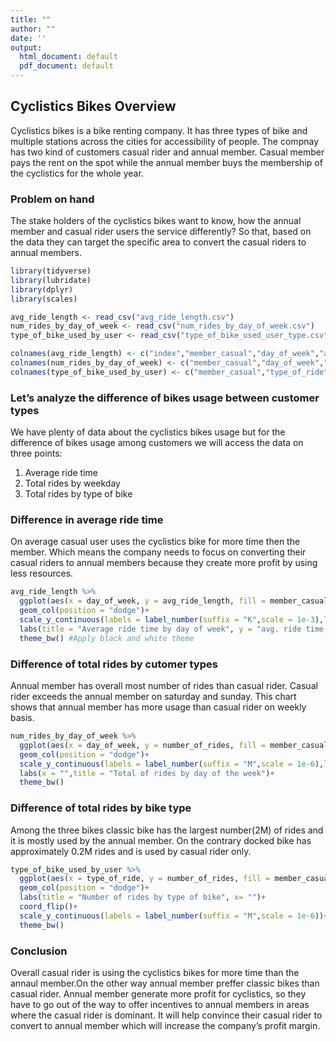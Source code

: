 ```yaml
---
title: ""
author: ""
date: ''
output:
  html_document: default
  pdf_document: default
---
```



## Cyclistics Bikes Overview
Cyclistics bikes is a bike renting company. It has three types of bike and multiple stations across the cities for accessibility of people. The compnay has two kind of customers casual rider and annual member. Casual member pays the rent on the spot while the annual member buys the membership of the cyclistics for the whole year.

### Problem on hand
The stake holders of the cyclistics bikes want to know, how the annual member and casual rider users the service differently? So that, based on the data they can target the specific area to convert the casual riders to annual members.


```r
library(tidyverse)
library(lubridate)
library(dplyr)
library(scales)

```
```r
avg_ride_length <- read_csv("avg_ride_length.csv")
num_rides_by_day_of_week <- read_csv("num_rides_by_day_of_week.csv")
type_of_bike_used_by_user <- read_csv("type_of_bike_used_user_type.csv") 


```


```r
colnames(avg_ride_length) <- c("index","member_casual","day_of_week","avg_ride_length")
colnames(num_rides_by_day_of_week) <- c("member_casual","day_of_week","number_of_rides")
colnames(type_of_bike_used_by_user) <- c("member_casual","type_of_ride","number_of_rides")
```

### Let's analyze the difference of bikes usage between customer types
We have plenty of data about the cyclistics bikes usage but for the difference of bikes usage among customers we will access the data on three points:

1. Average ride time
2. Total rides by weekday
3. Total rides by type of bike

### Difference in average ride time
On average casual user uses the cyclistics bike for more time then the member. Which means the company needs to focus on converting their casual riders to annual members because they create more profit by using less resources.

```r
avg_ride_length %>% 
  ggplot(aes(x = day_of_week, y = avg_ride_length, fill = member_casual)) +
  geom_col(position = "dodge")+
  scale_y_continuous(labels = label_number(suffix = "K",scale = 1e-3),limits = c(0,2500))+ # Change the values of y axis to millions
  labs(title = "Average ride time by day of week", y = "avg. ride time (in seconds)", x= "")+  # Renaming title ,x-axis & y-axis
  theme_bw() #Apply black and white theme
```

### Difference of total rides by cutomer types
Annual member has overall most number of rides than casual rider. Casual rider exceeds the annual member on saturday and sunday. This chart shows that annual member has more usage than casual rider on weekly basis.

```r
num_rides_by_day_of_week %>%
  ggplot(aes(x = day_of_week, y = number_of_rides, fill = member_casual))+
  geom_col(position = "dodge")+
  scale_y_continuous(labels = label_number(suffix = "M",scale = 1e-6),limits =c(0, 600000))+
  labs(x = "",title = "Total of rides by day of the week")+
  theme_bw()
```

### Difference of total rides by bike type
Among the three bikes classic bike has the largest number(2M) of rides and it is mostly used by the annual member. On the contrary docked bike has approximately 0.2M rides and is used by casual rider only.

```r
type_of_bike_used_by_user %>% 
  ggplot(aes(x = type_of_ride, y = number_of_rides, fill = member_casual))+
  geom_col(position = "dodge")+
  labs(title = "Number of rides by type of bike", x= "")+
  coord_flip()+
  scale_y_continuous(labels = label_number(suffix = "M",scale = 1e-6))+
  theme_bw()
```

### Conclusion
Overall casual rider is using the cyclistics bikes for more time than the annaul member.On the other way annual member preffer  classic bikes than casual rider. Annual member generate more profit for cyclistics, so they have to go out of the way to offer incentives to annual members in areas where the casual rider is dominant. It will help convince their casual rider to convert to annual member which will increase the company's profit margin.


